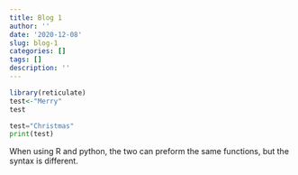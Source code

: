 ```yaml
---
title: Blog 1
author: ''
date: '2020-12-08'
slug: blog-1
categories: []
tags: []
description: ''
---
```

````r
library(reticulate)
test<-"Merry"
test
````

````python
test="Christmas"
print(test)
````

When using R and python, the two can preform the same functions, but the syntax is different. 